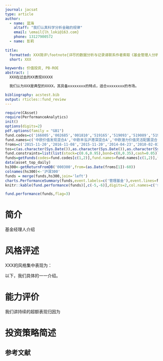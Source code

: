 ```yaml
---
journal: jacsat
type: article
author:
  - name: 蓝海
    altaff: "我们认真科学分析金融的规律"
    email: \email{lh_loki@163.com}
    phone: 13127900572
  - name: 彭莉
   
title:
  formatted: XXX简评\footnote{详尽的数据分析与记录请联系作者索取《基金管理人分析技术文档》}
  short: XXX

keywords: 价值投资, PB-ROE
abstract: |
  XXX在过去的XX表现XXXXX

  我们认为XXX是典型的XXXX，其具备xxxxxxxx的特点，适合xxxxxxxx的市场。

bibliography: acstest.bib
output: rticles::fund_review
---
```



```r
require(CAsset)
require(PerformanceAnalytics)
init()
options(digits=2)
pdf.options(family = "GB1")
fund.codes=c('166005','002685','001810','519165','519093','519089','519087')
fund.names=c('中欧价值发现混合A','中欧丰泓沪港深混合A','中欧潜力价值灵活配置混合','新华鑫利灵活配置','新华钻石品质企业混合','新华优选成长混合','新华优选分红混合')
froms=c('2015-11-20','2016-11-08','2015-11-20','2014-04-23','2010-02-03','2008-07-25','2006-07-12')
tos=c(as.character(Sys.Date()),as.character(Sys.Date()),as.character(Sys.Date()),'2015-05-20','2015-06-09','2009-08-25','2015-06-09')
fund.constraints=list(list(stock=c(0.6,0.95),bond=c(0,0.35),cash=0.05),list(stock=c(0,0.95),bond=c(0,0.95),cash=0.05),list(stock=c(0.6,0.95),bond=c(0,0.35),cash=0.05),list(stock=c(0.2,0.95),bond=c(0,1,0.80),cash=0.05))
funds=getFunds(codes=fund.codes[c(1,2)],fund.names=fund.names[c(1,2)],from=froms[1])
data(asset_top_daily)
hs300<-getReturnFromDB('000300',from=(as.Date(froms[1])-60))
colnames(hs300)<-'沪深300'
funds = merge(funds,hs300,join='left')
charts.PerformanceSummary(funds,event.labels=c('管理基金'),event.lines=froms[c(1,2)])
knitr::kable(fund.performance(funds)[,c(-5,-6)],digits=2,col.names=c('名称','近半年','夏普率','近一年','夏普率','近两年','夏普率'))
```

```r
fund.performance(funds,flag=3)
```

# 简介
基金经理人介绍

# 风格评述

XXX的风格集中表现为：
\begin{itemize}
\item 交易风格：
\item 持仓风格：
\item 主动性风格：
\end{itemize}
以下，我们具体的一一介绍。



# 能力评价\footnote{运气能够带来超常表现，持续的好运则可以归结为能力!}

我们讲持续的超额表现归因为
\begin{equation}
\mbox{大类资产配置能力} + \mbox{行业配置能力（股票类）}+ \mbox{择股能力} + \mbox{择时能力} \Rightarrow \mbox{超额收益}
\end{equation}

\begin{table}
  \begin{tabular}{l|llll}
    因子 &大类资产配置  & 行业配置  & 择股能力 & 择时能力  \\ \hline
    贡献收益 & $0.56\%$   & $-1.28\%$ & $18.42\%$ &  $20.76\%$  \\
    评价 & 弱 & 无 & 超强 & 强健  \\ \hline
  \end{tabular}
\end{table}


# 投资策略简述



\begin{acknowledgement}

在我们的分析中，使用了公开数据与部分非公开数据，在此基础上采用基于净值的风格分析，基于持仓的收益归因对基金管理人的业绩表现进行了科学的分析。我们历尽所能的使用了最为完整与详实的数据、最为科学的方法，以最为严谨的态度做出尽量客观的评价。同时我们也实地进行调研与基金经理人进行了多次的交流。在此，对于向我们提供数据与交流机会的相关人员致谢。需要根伟详细的技术分析报告，请与本文作者联系。

\end{acknowledgement}


## 参考文献


